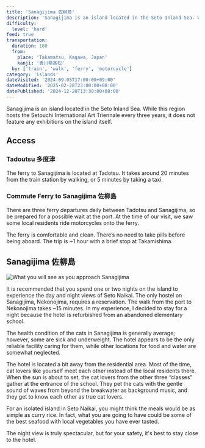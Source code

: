 ```yaml
---
title: 'Sanagijima 佐柳島'
description: 'Sanagijima is an island located in the Seto Inland Sea. While this region hosts the Setouchi International Art Triennale every three years, it does not feature any exhibitions on the island itself.'
difficulty:
  level: 'hard'
feed: true
transportation:
  duration: 180
  from:
    place: 'Takamatsu, Kagawa, Japan'
    kanji: '香川県高松'
  by: ['train', 'walk', 'ferry', 'motorcycle']
category: 'islands'
dateVisited: '2024-09-05T17:00:00+09:00'
dateModified: '2025-02-28T23:00:00+08:00'
datePublished: '2024-12-20T13:30:00+08:00'
---
```



Sanagijima is an island located in the Seto Inland Sea. While this region hosts the Setouchi International Art Triennale every three years, it does not feature any exhibitions on the island itself.

<Abstract transportation={frontmatter.transportation} />

## Access

### Tadoutsu 多度津

The ferry to Sanagijima is located at Tadotsu. It takes around 20 minutes from the train station by walking, or 5 minutes by taking a taxi.

### Commute Ferry to Sanagijima 佐柳島

There are three ferry departures daily between Tadotsu and Sanagijima, so be prepared for a possible wait at the port. At the time of our visit, we saw some local residents ride motorcycles onto the ferry.

The ferry is comfortable and clean. There’s no need to take pills before being aboard. The trip is ~1 hour with a brief stop at Takamishima.

## Sanagijima 佐柳島

![What you will see as you approach Sanagijima](@assets/sanagijima/arriving.jpg)

It is recommended that you spend one or two nights on the island to experience the day and night views of Seto Naikai. The only hostel on Sanagijima, Nekonojima, requires a reservation. The walk from the port to Nekonojima takes ~15 minutes. In my experience, I decided to stay for a night because the hotel is refurbished from an abandoned elementary school.

The health condition of the cats in Sanagijima is generally average; however, some are sick and underweight. The hotel appears to be the only reliable facility caring for them, while other locations for food and water are somewhat neglected.

The hotel is located a bit away from the residential area. Most of the time, cat lovers like yourself meet each other instead of the local residents there. When the sun is about to set, the cat lovers from the other three “classes” gather at the entrance of the school. They pet the cats with the gentle sound of waves from beyond the breakwater as background music, and they get to know each other as true cat lovers.

For an isolated island in Seto Naikai, you might think the meals would be as simple as curry rice. In fact, what you are going to have could be some of the best seafood with local vegetables you have ever tasted.

The night view is truly spectacular, but for your safety, it's best to stay close to the hotel.
